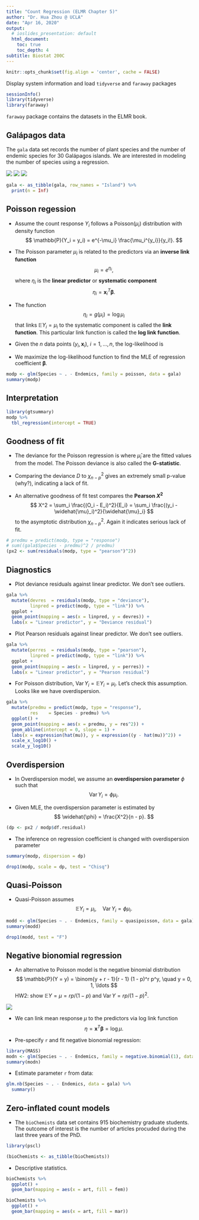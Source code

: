 ```yaml
---
title: "Count Regression (ELMR Chapter 5)"
author: "Dr. Hua Zhou @ UCLA"
date: "Apr 16, 2020"
output:
  # ioslides_presentation: default
  html_document:
    toc: true
    toc_depth: 4  
subtitle: Biostat 200C
---
```


```r
knitr::opts_chunk$set(fig.align = 'center', cache = FALSE)
```

Display system information and load `tidyverse` and `faraway` packages
```r
sessionInfo()
library(tidyverse)
library(faraway)
```
`faraway` package contains the datasets in the ELMR book.

## Galápagos data

The `gala` data set records the number of plant species and the number of endemic species  for 30 Galápagos islands. We are interested in modeling the number of species using a regression.  

![](./galap_position.png)
![](./galap.png)
![](./Tartarugas-gigantes-de-Galápagos.jpg)
```r
gala <- as_tibble(gala, row_names = "Island") %>%
  print(n = Inf)
```

## Poisson regession

- Assume the count response $Y_i$ follows a Poisson$(\mu_i)$ distribution with density function
$$
\mathbb{P}(Y_i = y_i) = e^{-\mu_i} \frac{\mu_i^{y_i}}{y_i!}.
$$

- The Poisson parameter $\mu_i$ is related to the predictors via an **inverse link function**
$$
\mu_i = e^{\eta_i},
$$
where $\eta_i$ is the **linear predictor** or **systematic component**
$$
\eta_i = \mathbf{x}_i^T \boldsymbol{\beta}.
$$

- The function
$$
\eta_i = g(\mu_i) = \log \mu_i
$$
that links $\mathbb{E} Y_i = \mu_i$ to the systematic component is called the **link function**. This particular link function is called the **log link function**.  

- Given the $n$ data points $(y_i, \mathbf{x}_i)$, $i=1,\ldots,n$, the log-likelihood is
\begin{eqnarray*}
\ell(\boldsymbol{\beta}) &=& \sum_i y_i \log \mu_i - \mu_i - \log y_i! \\
&=& \sum_i y_i \cdot \mathbf{x}_i^T \boldsymbol{\beta} - e^{\mathbf{x}_i^T \boldsymbol{\beta}} - \log y_i!
\end{eqnarray*}

- We maximize the log-likelihood function to find the MLE of regression coefficient $\boldsymbol{\beta}$. 

```r
modp <- glm(Species ~ . - Endemics, family = poisson, data = gala)
summary(modp)
```

## Interpretation

```r
library(gtsummary)
modp %>%
  tbl_regression(intercept = TRUE)
```

## Goodness of fit

- The deviance for the Poisson regression is
\begin{eqnarray*}
  D &=& 2 \sum_i [y_i \log(y_i) - y_i] - 2 \sum_i [y_i \log (\widehat{\mu}_i) - \widehat{\mu}_i] \\
  &=& 2 \sum_i y_i \log(y_i / \widehat{\mu}_i) - (y_i - \widehat{\mu}_i),
\end{eqnarray*}
where $\widehat{\mu}_i$ are the fitted values from the model. The Poisson deviance is also called the **G-statistic**. 

- Comparing the deviance $D$ to $\chi_{n - p}^2$ gives an extremely small p-value (why?), indicating a lack of fit. 

- An alternative goodness of fit test compares the **Pearson $X^2$**
$$
X^2 = \sum_i \frac{(O_i - E_i)^2}{E_i} = \sum_i \frac{(y_i - \widehat{\mu}_i)^2}{\widehat{\mu}_i}
$$
to the asymptotic distribution $\chi_{n - p}^2$. Again it indicates serious lack of fit.
```r
# predmu = predict(modp, type = "response")
# sum((gala$Species - predmu)^2 / predmu)
(px2 <- sum(residuals(modp, type = "pearson")^2))
```

## Diagnostics

- Plot deviance residuals against linear predictor. We don't see outliers.
```r
gala %>%
  mutate(devres  = residuals(modp, type = "deviance"), 
         linpred = predict(modp, type = "link")) %>%
  ggplot + 
  geom_point(mapping = aes(x = linpred, y = devres)) + 
  labs(x = "Linear predictor", y = "Deviance residual")
```

- Plot Pearson residuals against linear predictor. We don't see outliers.
```r
gala %>%
  mutate(perres  = residuals(modp, type = "pearson"),
         linpred = predict(modp, type = "link")) %>%
  ggplot + 
  geom_point(mapping = aes(x = linpred, y = perres)) + 
  labs(x = "Linear predictor", y = "Pearson residual")
```

- For Poisson distribution, $\operatorname{Var}Y_i = \mathbb{E}Y_i = \mu_i$. Let's check this assumption. Looks like we have overdispersion.
```r
gala %>%
  mutate(predmu = predict(modp, type = "response"), 
         res    = Species - predmu) %>%
  ggplot() +
  geom_point(mapping = aes(x = predmu, y = res^2)) +
  geom_abline(intercept = 0, slope = 1) +
  labs(x = expression(hat(mu)), y = expression((y - hat(mu))^2)) + 
  scale_x_log10() + 
  scale_y_log10()
```

## Overdispersion

- In Overdispersion model, we assume an **overdispersion parameter** $\phi$ such that
$$
\operatorname{Var} Y_i = \phi \mu_i.
$$

- Given MLE, the overdispersion parameter is estimated by
$$
\widehat{\phi} = \frac{X^2}{n - p}.
$$
```r
(dp <- px2 / modp$df.residual)
```

- The inference on regression coefficient is changed with overdispersion parameter
```r
summary(modp, dispersion = dp)
```
```r
drop1(modp, scale = dp, test = "Chisq")
```

## Quasi-Poisson

- Quasi-Poisson assumes
$$
\mathbb{E}Y_i = \mu_i, \quad \operatorname{Var}Y_i = \phi \mu_i.
$$

```r
modd <- glm(Species ~ . - Endemics, family = quasipoisson, data = gala)
summary(modd)
```
```r
drop1(modd, test = "F")
```

## Negative bionomial regression

- An alternative to Poisson model is the negative binomial distribution
$$
\mathbb{P}(Y = y) = \binom{y + r - 1}{r - 1} (1 - p)^r p^y, \quad y = 0, 1, \ldots
$$
HW2: show $\mathbb{E}Y = \mu = rp / (1 - p)$ and $\operatorname{Var} Y = r p / (1 - p)^2$.

![](./Negbinomial.gif)

- We can link mean response $\mu$ to the predictors via log link function
$$
\eta = \mathbf{x}^T \boldsymbol{\beta} = \log \mu.
$$

- Pre-specify `r` and fit negative bionomial regression:
```r
library(MASS)
modn <- glm(Species ~ . - Endemics, family = negative.binomial(1), data = gala)
summary(modn)
```

- Estimate parameter `r` from data:
```r
glm.nb(Species ~ . - Endemics, data = gala) %>%
  summary()
```

## Zero-inflated count models

- The `bioChemists` data set contains 915 biochemistry graduate students. The outcome of interest is the number of articles procuded during the last three years of the PhD.
```r
library(pscl)

(bioChemists <- as_tibble(bioChemists))
```

- Descriptive statistics.
```r
bioChemists %>%
  ggplot() + 
  geom_bar(mapping = aes(x = art, fill = fem))
```

```r
bioChemists %>%
  ggplot() + 
  geom_bar(mapping = aes(x = art, fill = mar))
```
